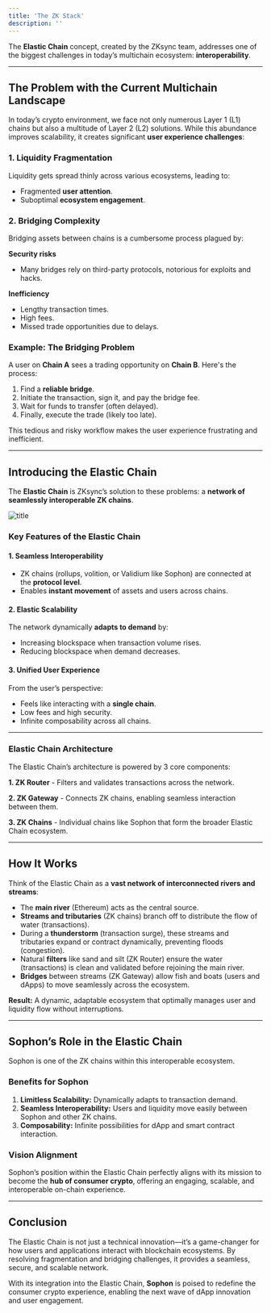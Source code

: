 ```yaml
---
title: 'The ZK Stack'
description: ''
---
```


The **Elastic Chain** concept, created by the ZKsync team, addresses one of the biggest challenges in today’s multichain ecosystem: **interoperability**.

---

## The Problem with the Current Multichain Landscape

In today’s crypto environment, we face not only numerous Layer 1 (L1) chains but also a multitude of Layer 2 (L2) solutions. While this abundance improves scalability, it creates significant **user experience challenges**:

### **1. Liquidity Fragmentation**

Liquidity gets spread thinly across various ecosystems, leading to:

- Fragmented **user attention**.
- Suboptimal **ecosystem engagement**.

### **2. Bridging Complexity**

Bridging assets between chains is a cumbersome process plagued by:

**Security risks**

- Many bridges rely on third-party protocols, notorious for exploits and hacks.

**Inefficiency**

- Lengthy transaction times.
- High fees.
- Missed trade opportunities due to delays.

### Example: The Bridging Problem

A user on **Chain A** sees a trading opportunity on **Chain B**. Here's the process:

1. Find a **reliable bridge**.
2. Initiate the transaction, sign it, and pay the bridge fee.
3. Wait for funds to transfer (often delayed).
4. Finally, execute the trade (likely too late).

This tedious and risky workflow makes the user experience frustrating and inefficient.

---

## Introducing the Elastic Chain

The **Elastic Chain** is ZKsync’s solution to these problems: a **network of seamlessly interoperable ZK chains**.

![title](/images/sophon-zk-stack.webp)

### **Key Features of the Elastic Chain**

#### **1. Seamless Interoperability**

- ZK chains (rollups, volition, or Validium like Sophon) are connected at the **protocol level**.
- Enables **instant movement** of assets and users across chains.

#### **2. Elastic Scalability**

The network dynamically **adapts to demand** by:

- Increasing blockspace when transaction volume rises.
- Reducing blockspace when demand decreases.

#### **3. Unified User Experience**

From the user’s perspective:

- Feels like interacting with a **single chain**.
- Low fees and high security.
- Infinite composability across all chains.

---

### Elastic Chain Architecture

The Elastic Chain’s architecture is powered by 3 core components:

**1. ZK Router** - Filters and validates transactions across the network.

**2. ZK Gateway** - Connects ZK chains, enabling seamless interaction between them.

**3. ZK Chains** - Individual chains like Sophon that form the broader Elastic Chain ecosystem.

---

## How It Works

Think of the Elastic Chain as a **vast network of interconnected rivers and streams**:

- The **main river** (Ethereum) acts as the central source.
- **Streams and tributaries** (ZK chains) branch off to distribute the flow of water (transactions).
- During a **thunderstorm** (transaction surge), these streams and tributaries expand or contract dynamically, preventing floods (congestion).
- Natural **filters** like sand and silt (ZK Router) ensure the water (transactions) is clean and validated before rejoining the main river.
- **Bridges** between streams (ZK Gateway) allow fish and boats (users and dApps) to move seamlessly across the ecosystem.

<Note>**Result:** A dynamic, adaptable ecosystem that optimally manages user and liquidity flow without interruptions.</Note>

---

## Sophon’s Role in the Elastic Chain

Sophon is one of the ZK chains within this interoperable ecosystem.

### **Benefits for Sophon**

1. **Limitless Scalability:** Dynamically adapts to transaction demand.
2. **Seamless Interoperability:** Users and liquidity move easily between Sophon and other ZK chains.
3. **Composability:** Infinite possibilities for dApp and smart contract interaction.

### **Vision Alignment**

Sophon’s position within the Elastic Chain perfectly aligns with its mission to become the **hub of consumer crypto**, offering an engaging, scalable, and interoperable on-chain experience.

---

## Conclusion

The Elastic Chain is not just a technical innovation—it’s a game-changer for how users and applications interact with blockchain ecosystems. By resolving fragmentation and bridging challenges, it provides a seamless, secure, and scalable network.

<Note>With its integration into the Elastic Chain, **Sophon** is poised to redefine the consumer crypto experience, enabling the next wave of dApp innovation and user engagement.</Note>

